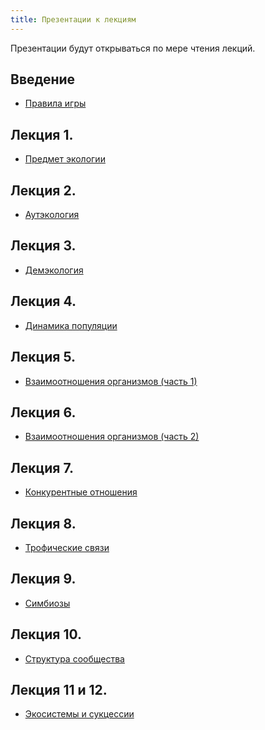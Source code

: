 ```yaml
---
title: Презентации к лекциям
---
```


Презентации будут открываться по мере чтения лекций.

## Введение

- [Правила игры](Presentations/Lecture Introduction.pdf)

## Лекция 1.

- [Предмет экологии](Presentations//Lecture 1.pdf)

## Лекция 2.

- [Аутэкология](Presentations//Lecture 2.pdf)

## Лекция 3.

- [Демэкология](Presentations//Lecture 3.pdf)


## Лекция 4.

- [Динамика популяции](Presentations//Lecture 4.pdf)


## Лекция 5.

- [Взаимоотношения организмов (часть 1)](Presentations//Lecture 5.pdf)


## Лекция 6.

- [Взаимоотношения организмов (часть 2)](Presentations//Lecture 6.pdf)

## Лекция 7.

- [Конкурентные отношения](Presentations//Lecture 7.pdf)


## Лекция 8.

- [Трофические связи](Presentations//Lecture 8.pdf)



## Лекция 9.

- [Симбиозы](Presentations//Lecture 9.pdf)



## Лекция 10.

- [Структура сообщества](Presentations//Lecture 10.pdf)


## Лекция 11 и 12.

- [Экосистемы и сукцессии](Presentations//Lecture11_12 Экосистема.pdf)


